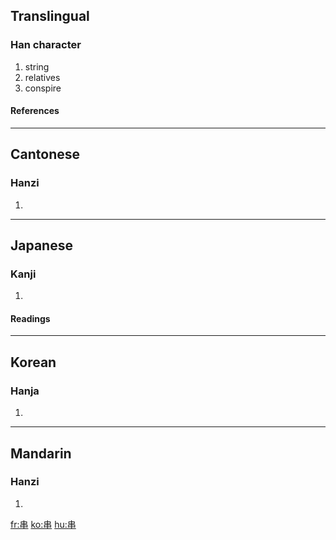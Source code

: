 {{see|串}}<!-- may be replaced by zh-forms -->

==Translingual==
===Han character===
{{Han char|rn=2|rad=丨|as=06|sn=7|four=5000<sub>6</sub>|canj=中中 (LL)}}
# string
# relatives
# conspire
====References====
{{Han ref|kx=0080.020|dkj=00080|dj=0162.030|hdz=10030.020|uh=4E32|ud=20018|bh=A6EA|bd=42730}}
----
==Cantonese==
===Hanzi===
{{yue-hanzi|jyut=|y=chyun3, gwaan3}}
# {{defn|Cantonese}}
----
==Japanese==
===Kanji===
{{ja-kanji|grade=|rs=丨06}}
# {{defn|Japanese}}
====Readings====
{{ja-readings|on=[[せん]] (sen), [[かん]] (kan)|kun=[[くし]] (kushi), [[つらぬく]] (tsuranuku)}}
----
==Korean==
===Hanja===
{{ko-hanja|hangeul=[[곶]], [[관]], [[천]]|rv=got, gwan, cheon|mr=kot, kwan, ch'ŏn}}
# {{defn|Korean}}
----

==Mandarin==
===Hanzi===
{{cmn-hanzi|pin=[[chuàn]] ([[chuan4]])|wg=ch'uan<sup>4</sup>}}
# {{defn|Mandarin}}

[[fr:串]]
[[ko:串]]
[[hu:串]]